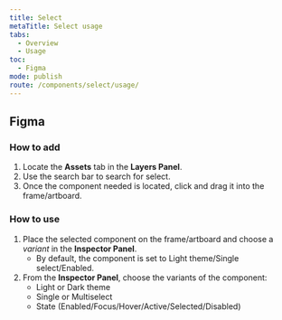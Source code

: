 ```yaml
---
title: Select
metaTitle: Select usage
tabs:
  - Overview
  - Usage
toc:
  - Figma
mode: publish
route: /components/select/usage/
---
```


## Figma

### How to add

1. Locate the **Assets** tab in the **Layers Panel**.
2. Use the search bar to search for select.
3. Once the component needed is located, click and drag it into the frame/artboard.

### How to use

1. Place the selected component on the frame/artboard and choose a _variant_ in the **Inspector Panel**.
   - By default, the component is set to Light theme/Single select/Enabled.
2. From the **Inspector Panel**, choose the variants of the component:
   - Light or Dark theme
   - Single or Multiselect
   - State (Enabled/Focus/Hover/Active/Selected/Disabled)
